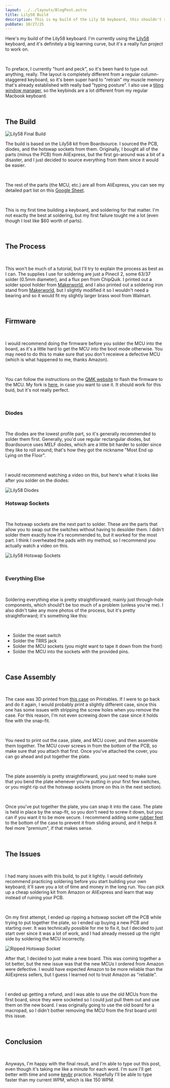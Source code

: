 ```yaml
---
layout: ../../layouts/BlogPost.astro
title: Lily58 Build
description: This is my build of the Lily 58 keyboard, this shouldn't really be a guide; I'm just here to show off my build process.
pubDate: 10/27/25
---
```


Here's my build of the Lily58 keyboard. I'm currently using the [Lily58](https://lily58.com/) keyboard, and it's definitely a big learning curve, but it's a really fun project to work on.

<br/>

To preface, I currently "hunt and peck", so it's been hard to type out anything, really. The layout is completely different from a regular column-staggered keyboard, so it's been super hard to "retrain" my muscle memory that's already established with really bad "typing posture". I also use a [tiling window manager](https://github.com/durocodes/dotfiles), so the keybinds are a lot different from my regular Macbook keyboard. 

<br/>

## The Build

![Lily58 Final Build](/public/images/blog/lily58-final.png)

The build is based on the Lily58 kit from Boardsource. I sourced the PCB, diodes, and the hotswap sockets from them. Originally, I bought all of the parts (minus the PCB) from AliExpress, but the first go-around was a bit of a disaster, and I just decided to source everything from them since it would be easier.

<br/>

The rest of the parts (the MCU, etc.) are all from AliExpress, you can see my detailed part list on this [Google Sheet](https://docs.google.com/spreadsheets/d/1SXNXokOj0V8_TVgDddhbO6jhPrWesU6BQCc4dfMBPfk/edit?gid=0#gid=0).

<br/>

This is my first time building a keyboard, and soldering for that matter. I'm not exactly the best at soldering, but my first failure tought me a lot (even though I lost like $60 worth of parts).

<br/>

## The Process

<br/>

This won't be much of a tutorial, but I'll try to explain the process as best as I can. The supplies I use for soldering are just a Pinecil 2, some 63/37 solder (0.5mm diameter), and a flux pen from ChipQuik. I printed out a solder spool holder from [Makerworld](https://makerworld.com/en/models/924575-solder-wire-stand-soldering-wire-holder#profileId-887329), and I also printed out a soldering iron stand from [Makerworld](https://makerworld.com/en/models/1177626-pinecil-soldering-iron-stand?from=search#profileId-1187037), but I slightly modified it so I wouldn't need a bearing and so it would fit my slightly larger brass wool from Walmart.

<br/>

## Firmware

<br/>

I would recommend doing the firmware before you solder the MCU into the board, as it's a little hard to get the MCU into the boot mode otherwise. You may need to do this to make sure that you don't receieve a defective MCU (which is what happened to me, thanks Amazon).

<br/>

You can follow the instructions on the [QMK website](https://docs.qmk.fm/) to flash the firmware to the MCU. My fork is [here](https://github.com/durocodes/qmk_firmware/), in case you want to use it. It should work for this buid, but it's not really perfect.

<br/>

### Diodes

<br/>

The diodes are the lowest profile part, so it's generally recommended to solder them first. Generally, you'd use regular rectangular diodes, but Boardsource uses MELF diodes, which are a little bit harder to solder since they like to roll around; that's how they got the nickname "Most End up Lying on the Floor".

<br/>

I would recommend watching a video on this, but here's what it looks like after you solder on the diodes:

![Lily58 Diodes](/public/images/blog/lily58-diodes.jpeg)

### Hotswap Sockets

<br/>

The hotswap sockets are the next part to solder. These are the parts that allow you to swap out the switches without having to desolder them. I didn't solder them exactly how it's recommended to, but it worked for the most part. I think I overheated the pads with my method, so I recommend you actually watch a video on this.

![Lily58 Hotswap Sockets](/public/images/blog/lily58-hotswap-sockets.png)

<br/>

### Everything Else

<br/>

Soldering everything else is pretty straightforward; mainly just through-hole components, which should't be too much of a problem (unless you're me). I also didn't take any more photos of the process, but it's pretty straightforward; it's something like this:

<br/>

- Solder the reset switch
- Solder the TRRS jack
- Solder the MCU sockets (you might want to tape it down from the front)
- Solder the MCU into the sockets with the provided pins.

<br/>

## Case Assembly

<br/>

The case was 3D printed from [this case](https://www.printables.com/model/938304-lily58-case-remix-wwristrests-and-carry-case-board) on Printables. If I were to go back and do it again, I would probably print a slightly different case, since this one has some issues with stripping the screw holes when you remove the case. For this reason, I'm not even screwing down the case since it holds fine with the snap-fit.

<br/>

You need to print out the case, plate, and MCU cover, and then assemble them together. The MCU cover screws in from the bottom of the PCB, so make sure that you attach that first. Once you've attached the cover, you can go ahead and put together the plate. 

<br/>

The plate assembly is pretty straightforward, you just need to make sure that you bend the plate whenever you're putting in your first few switches, or you might rip out the hotswap sockets (more on this in the next section).

<br/>

Once you've put together the plate, you can snap it into the case. The plate is held in place by the snap-fit, so you don't need to screw it down, but you can if you want it to be more secure. I recommend adding some [rubber feet](https://www.amazon.com/Juminiz-Silicone-Adhesive-Cabinets-Furniture/dp/B0DXH5D1FQ) to the bottom of the case to prevent it from sliding around, and it helps it feel more "premium", if that makes sense.

<br/>

## The Issues

<br/>

I had many issues with this build, to put it lightly. I would definitely recommend practicing soldering before you start building your own keyboard; it'll save you a lot of time and money in the long run. You can pick up a cheap soldering kit from Amazon or AliExpress and learn that way instead of ruining your PCB.

<br/>

On my first attempt, I ended up ripping a hotswap socket off the PCB while trying to put together the plate, so I ended up buying a new PCB and starting over. It was technically possible for me to fix it, but I decided to just start over since it was a lot of work, and I had already messed up the right side by soldering the MCU incorrectly.

![Ripped Hotswap Socket](/public/images/blog/lily58-ripped-hotswap-socket.png)


After that, I decided to just make a new board. This was coming together a lot better, but the new issue was that the new MCUs I ordered from Amazon were defective. I would have expected Amazon to be more reliable than the AliExpress sellers, but I guess I learned not to trust Amazon as "reliable".

<br/>

I ended up getting a refund, and I was able to use the old MCUs from the first board, since they were socketed so I could just pull them out and use them on the new board. I was originally going to use the old board for a macropad, so I didn't bother removing the MCU from the first board until this issue.

<br/>

## Conclusion

<br/>

Anyways, I'm happy with the final result, and I'm able to type out this post, even though it's taking me like a minute for each word. I'm sure I'll get better with time and some [keybr](https://keybr.com/) practice. Hopefully I'll be able to type faster than my current WPM, which is like 150 WPM.

